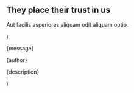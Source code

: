   <Section py="8|12|16|24" {...props}>
    <Container>
      <H2 m="0" fontSize="4xl|5xl" textAlign="center">
        They place their trust in us
      </H2>
      <P fontSize="xl|2xl" mt="2" textAlign="center">
        Aut facilis asperiores aliquam odit aliquam optio.
      </P>
      <Grid col="1|2" gap="8" mt="8">
        <Testimonial
          author="Sandeep Banoula"
          description="COC Private Server"
          message="I am just impressed by the service quality and working strategy from TwistBlogg Team. I hired them for the development of a blogger theme, and they have satisfied me to the full by delivering the template in time. They are experts, highly dedicated, attentive, talented and care much about the client needs."
        />
        <Testimonial
          author="Jitender Kumar"
          description="Glitch Times"
          message="TwistBlogg offers unique and prime quality blog widgets that every blogger must use. And if you’re not happy with current design, their detailed and documented articles will help. I’ve been following this wonderful blog from past six months and I’m in love with everything about TwistBlogg."
        />
      </Grid>
    </Container>
  </Section>
)

  <Div position="relative" bg="muted" rounded="lg" p="6" {...props}>
    <P m="0">{message}</P>
    <P m="0" mt="4" fontSize="xl" fontWeight="semibold">
      {author}
    </P>
    <P m="0" fontSize="md">
      {description}
    </P>
  </Div>
)